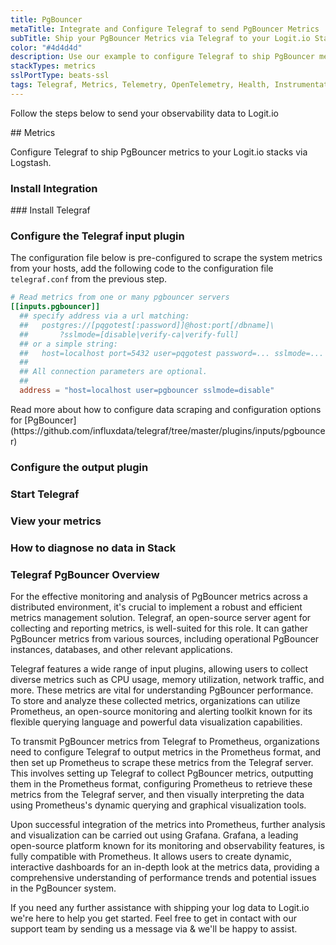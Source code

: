 ```yaml
---
title: PgBouncer
metaTitle: Integrate and Configure Telegraf to send PgBouncer Metrics
subTitle: Ship your PgBouncer Metrics via Telegraf to your Logit.io Stack
color: "#4d4d4d"
description: Use our example to configure Telegraf to ship PgBouncer metrics to your Logit.io stacks. Configure Telegraf to send PgBouncer metrics to Logstash or Elastic.
stackTypes: metrics
sslPortType: beats-ssl
tags: Telegraf, Metrics, Telemetry, OpenTelemetry, Health, Instrumentation, PgBouncer, Database, Monitoring, Database Connection, Pgbouncer
---
```


Follow the steps below to send your observability data to Logit.io

<Steps>
  ## Metrics

  Configure Telegraf to ship PgBouncer metrics to your Logit.io stacks via Logstash.
  
  ### Install Integration
  <InstallIntegration/>
  ### Install Telegraf

  <InstallTelegraf />

  ### Configure the Telegraf input plugin

  The configuration file below is pre-configured to scrape the system metrics from your hosts, add the following code to the configuration file `telegraf.conf` from the previous step.

  ```toml copy
  # Read metrics from one or many pgbouncer servers
  [[inputs.pgbouncer]]
    ## specify address via a url matching:
    ##   postgres://[pqgotest[:password]]@host:port[/dbname]\
    ##       ?sslmode=[disable|verify-ca|verify-full]
    ## or a simple string:
    ##   host=localhost port=5432 user=pqgotest password=... sslmode=... dbname=app_production
    ##
    ## All connection parameters are optional.
    ##
    address = "host=localhost user=pgbouncer sslmode=disable"
  ```
  <Callout type="info">
    Read more about how to configure data scraping and configuration options for [PgBouncer](https://github.com/influxdata/telegraf/tree/master/plugins/inputs/pgbouncer)
  </Callout>

  ### Configure the output plugin

  <TelegrafOutputPlugin />

  ### Start Telegraf

  <StartTelegraf />

  ### View your metrics
  <LaunchStack source="PgBouncer_Metrics_via_Telegraf" utmMedium="metrics" utmCampaign="telegraf-PgBouncer-metrics" />

  ### How to diagnose no data in Stack

  <DiagnoseNoData />

</Steps>

### Telegraf PgBouncer Overview

For the effective monitoring and analysis of PgBouncer metrics across a distributed environment, it's crucial to implement 
a robust and efficient metrics management solution. Telegraf, an open-source server agent for collecting and reporting 
metrics, is well-suited for this role. It can gather PgBouncer metrics from various sources, including operational 
PgBouncer instances, databases, and other relevant applications.
      
Telegraf features a wide range of input plugins, allowing users to collect diverse metrics such as CPU usage, memory 
utilization, network traffic, and more. These metrics are vital for understanding PgBouncer performance. 
To store and analyze these collected metrics, organizations can utilize Prometheus, an open-source monitoring and 
alerting toolkit known for its flexible querying language and powerful data visualization capabilities.

To transmit PgBouncer metrics from Telegraf to Prometheus, organizations need to configure Telegraf to output metrics 
in the Prometheus format, and then set up Prometheus to scrape these metrics from the Telegraf server. 
This involves setting up Telegraf to collect PgBouncer metrics, outputting them in the Prometheus format, configuring 
Prometheus to retrieve these metrics from the Telegraf server, and then visually interpreting the data using 
Prometheus's dynamic querying and graphical visualization tools.

Upon successful integration of the metrics into Prometheus, further analysis and visualization can be carried out 
using Grafana. Grafana, a leading open-source platform known for its monitoring and observability features, 
is fully compatible with Prometheus. It allows users to create dynamic, interactive dashboards for an in-depth 
look at the metrics data, providing a comprehensive understanding of performance trends and potential issues in the PgBouncer system.

If you need any further assistance with shipping your log data to Logit.io we're here to help you get started. 
Feel free to get in contact with our support team by sending us a message via <IntercomButton text="live chat" /> 
& we'll be happy to assist.